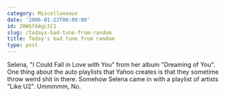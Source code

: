 ```yaml
---
category: Miscellaneous
date: '2006-01-23T00:00:00'
id: 20WSfA4gLtC1
slug: /todays-bad-tune-from-random
title: Today's bad tune from random
type: post
---
```


Selena, "I Could Fall in Love with You" from her album "Dreaming of
You". One thing about the auto playlists that Yahoo creates is that
they sometime throw weird shit in there. Somehow Selena came in
with a playlist of artists "Like U2". Ummmmm, No.